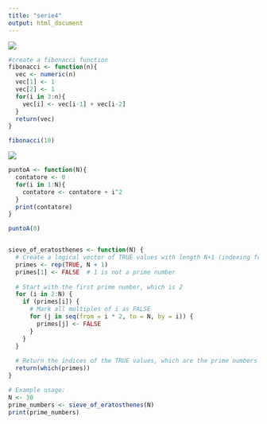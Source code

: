 ```yaml
---
title: "serie4"
output: html_document
---
```


![](images/Screenshot%202024-12-28%20alle%2018.54.33.png)

```r

#create a fibonacci function
fibonacci <- function(n){
  vec <- numeric(n)
  vec[1] <- 1
  vec[2] <- 1
  for(i in 3:n){
    vec[i] <- vec[i-1] + vec[i-2]
  }
  return(vec)
}

fibonacci(10)
```

![](images/Screenshot%202024-12-28%20alle%2019.03.12.png)

```r

puntoA <- function(N){
  contatore <- 0
  for(i in 1:N){
    contatore <- contatore + i^2
  }
  print(contatore)
}

puntoA(0)
```

```r



```

```r
sieve_of_eratosthenes <- function(N) {
  # Create a logical vector of TRUE values with length N+1 (indexing from 0 to N)
  primes <- rep(TRUE, N + 1)
  primes[1] <- FALSE  # 1 is not a prime number
  
  # Start with the first prime number, which is 2
  for (i in 2:N) {
    if (primes[i]) {
      # Mark all multiples of i as FALSE
      for (j in seq(from = i * 2, to = N, by = i)) {
        primes[j] <- FALSE
      }
    }
  }
  
  # Return the indices of the TRUE values, which are the prime numbers
  return(which(primes))
}

# Example usage:
N <- 30
prime_numbers <- sieve_of_eratosthenes(N)
print(prime_numbers)
```
